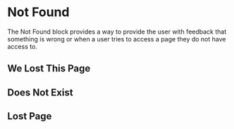 
<Meta of={NotFoundStories} />

# Not Found

The Not Found block provides a way to provide the user with feedback that something is wrong
or when a user tries to access a page they do not have access to.

## We Lost This Page
<Canvas of={NotFoundStories.NotFound} />

## Does Not Exist
<Canvas of={NotFoundStories.DoesNotExist} />

## Lost Page
<Canvas of={NotFoundStories.LostPage} />
